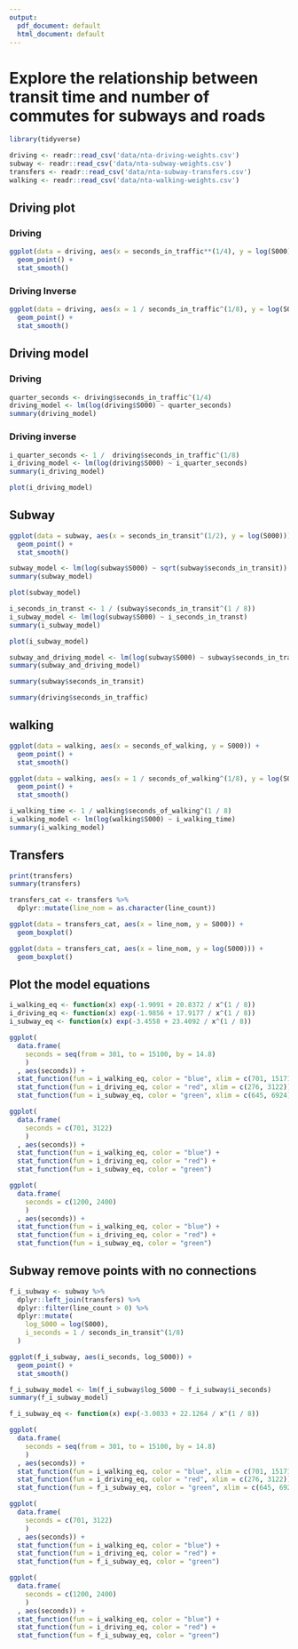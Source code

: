 ```yaml
---
output:
  pdf_document: default
  html_document: default
---
```

# Explore the relationship between transit time and number of commutes for subways and roads

```r
library(tidyverse)
```

```r
driving <- readr::read_csv('data/nta-driving-weights.csv')
subway <- readr::read_csv('data/nta-subway-weights.csv')
transfers <- readr::read_csv('data/nta-subway-transfers.csv')
walking <- readr::read_csv('data/nta-walking-weights.csv')
```

## Driving plot
### Driving 
```r
ggplot(data = driving, aes(x = seconds_in_traffic**(1/4), y = log(S000))) +
  geom_point() +
  stat_smooth()
```

### Driving Inverse
```r
ggplot(data = driving, aes(x = 1 / seconds_in_traffic^(1/8), y = log(S000))) +
  geom_point() +
  stat_smooth()
```

## Driving model
### Driving 
```r
quarter_seconds <- driving$seconds_in_traffic^(1/4)
driving_model <- lm(log(driving$S000) ~ quarter_seconds)
summary(driving_model)
```

### Driving inverse
```r
i_quarter_seconds <- 1 /  driving$seconds_in_traffic^(1/8)
i_driving_model <- lm(log(driving$S000) ~ i_quarter_seconds)
summary(i_driving_model)
```

```r
plot(i_driving_model)
```

## Subway
```r
ggplot(data = subway, aes(x = seconds_in_transit^(1/2), y = log(S000))) +
  geom_point() +
  stat_smooth()
```

```r
subway_model <- lm(log(subway$S000) ~ sqrt(subway$seconds_in_transit))
summary(subway_model)
```
```r
plot(subway_model)
```

```r
i_seconds_in_transt <- 1 / (subway$seconds_in_transit^(1 / 8))
i_subway_model <- lm(log(subway$S000) ~ i_seconds_in_transt)
summary(i_subway_model)
```

```r
plot(i_subway_model)
```


```r
subway_and_driving_model <- lm(log(subway$S000) ~ subway$seconds_in_transit + driving$seconds_in_traffic)
summary(subway_and_driving_model)
```

```r
summary(subway$seconds_in_transit)

summary(driving$seconds_in_traffic)
```
## walking
```r
ggplot(data = walking, aes(x = seconds_of_walking, y = S000)) +
  geom_point() +
  stat_smooth()
```

```r
ggplot(data = walking, aes(x = 1 / seconds_of_walking^(1/8), y = log(S000))) +
  geom_point() +
  stat_smooth()
```
```r
i_walking_time <- 1 / walking$seconds_of_walking^(1 / 8)
i_walking_model <- lm(log(walking$S000) ~ i_walking_time)
summary(i_walking_model)
```
## Transfers
```r
print(transfers)
summary(transfers)
```

```r
transfers_cat <- transfers %>%
  dplyr::mutate(line_nom = as.character(line_count))
```

```r
ggplot(data = transfers_cat, aes(x = line_nom, y = S000)) +
  geom_boxplot()
```

```r
ggplot(data = transfers_cat, aes(x = line_nom, y = log(S000))) +
  geom_boxplot()
```

## Plot the model equations
```r
i_walking_eq <- function(x) exp(-1.9091 + 20.8372 / x^(1 / 8))
i_driving_eq <- function(x) exp(-1.9856 + 17.9177 / x^(1 / 8))
i_subway_eq <- function(x) exp(-3.4558 + 23.4092 / x^(1 / 8))

ggplot(
  data.frame(
    seconds = seq(from = 301, to = 15100, by = 14.8)
    )
  , aes(seconds)) +
  stat_function(fun = i_walking_eq, color = "blue", xlim = c(701, 15171)) +
  stat_function(fun = i_driving_eq, color = "red", xlim = c(276, 3122)) +
  stat_function(fun = i_subway_eq, color = "green", xlim = c(645, 6924))

ggplot(
  data.frame(
    seconds = c(701, 3122)
    )
  , aes(seconds)) +
  stat_function(fun = i_walking_eq, color = "blue") +
  stat_function(fun = i_driving_eq, color = "red") +
  stat_function(fun = i_subway_eq, color = "green")

ggplot(
  data.frame(
    seconds = c(1200, 2400)
    )
  , aes(seconds)) +
  stat_function(fun = i_walking_eq, color = "blue") +
  stat_function(fun = i_driving_eq, color = "red") +
  stat_function(fun = i_subway_eq, color = "green")
```

## Subway remove points with no connections
```r
f_i_subway <- subway %>%
  dplyr::left_join(transfers) %>%
  dplyr::filter(line_count > 0) %>%
  dplyr::mutate(
    log_S000 = log(S000),
    i_seconds = 1 / seconds_in_transit^(1/8)
  )
```

```r
ggplot(f_i_subway, aes(i_seconds, log_S000)) +
  geom_point() +
  stat_smooth()
```

```r
f_i_subway_model <- lm(f_i_subway$log_S000 ~ f_i_subway$i_seconds)
summary(f_i_subway_model)
```

```r
f_i_subway_eq <- function(x) exp(-3.0033 + 22.1264 / x^(1 / 8))
```

```r
ggplot(
  data.frame(
    seconds = seq(from = 301, to = 15100, by = 14.8)
    )
  , aes(seconds)) +
  stat_function(fun = i_walking_eq, color = "blue", xlim = c(701, 15171)) +
  stat_function(fun = i_driving_eq, color = "red", xlim = c(276, 3122)) +
  stat_function(fun = f_i_subway_eq, color = "green", xlim = c(645, 6924))
```

```r
ggplot(
  data.frame(
    seconds = c(701, 3122)
    )
  , aes(seconds)) +
  stat_function(fun = i_walking_eq, color = "blue") +
  stat_function(fun = i_driving_eq, color = "red") +
  stat_function(fun = f_i_subway_eq, color = "green")
```

```r
ggplot(
  data.frame(
    seconds = c(1200, 2400)
    )
  , aes(seconds)) +
  stat_function(fun = i_walking_eq, color = "blue") +
  stat_function(fun = i_driving_eq, color = "red") +
  stat_function(fun = f_i_subway_eq, color = "green")
```
